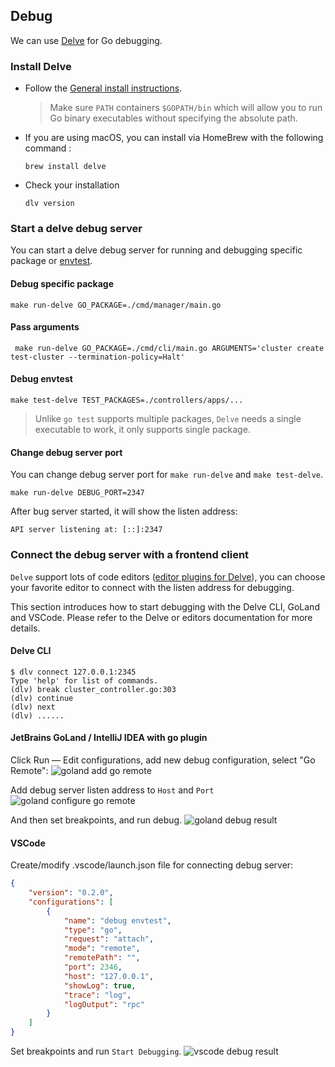 

## Debug
We can use [Delve](https://github.com/go-delve/delve) for Go debugging.

### Install Delve
- Follow the [General install instructions](https://github.com/go-delve/delve/tree/master/Documentation/installation).
  > Make sure `PATH` containers `$GOPATH/bin` which will allow you to run Go binary executables without specifying the absolute path.
- If you are using macOS, you can install via HomeBrew with the following command :
    ```shell
    brew install delve
    ```
- Check your installation
    ```shell
    dlv version
    ```

### Start a delve debug server
You can start a delve debug server for running and debugging specific package or [envtest](https://book.kubebuilder.io/reference/envtest.html).

#### Debug specific package
```shell
make run-delve GO_PACKAGE=./cmd/manager/main.go
```

#### Pass arguments
```shell
 make run-delve GO_PACKAGE=./cmd/cli/main.go ARGUMENTS='cluster create test-cluster --termination-policy=Halt'
```

#### Debug envtest
```shell
make test-delve TEST_PACKAGES=./controllers/apps/...
```
> Unlike `go test` supports multiple packages, `Delve` needs a single executable to work, it only supports single package.

#### Change debug server port
You can change debug server port for `make run-delve` and `make test-delve`.
```shell
make run-delve DEBUG_PORT=2347
```
After bug server started, it will show the listen address:
```shell
API server listening at: [::]:2347
```

### Connect the debug server with a frontend client
`Delve` support lots of code editors ([editor plugins for Delve](https://github.com/go-delve/delve/blob/master/Documentation/EditorIntegration.md)), you can choose your favorite editor to connect with the listen address for debugging.

This section introduces how to start debugging with the Delve CLI, GoLand and VSCode. Please refer to the Delve or editors documentation for more details.

#### Delve CLI

```shell
$ dlv connect 127.0.0.1:2345
Type 'help' for list of commands.
(dlv) break cluster_controller.go:303
(dlv) continue
(dlv) next
(dlv) ......
```

#### JetBrains GoLand / IntelliJ IDEA with go plugin

Click Run — Edit configurations, add new debug configuration, select "Go Remote":
![goland add go remote](/img/goland_add_go_remote.png)

Add debug server listen address to `Host` and `Port`
![goland configure go remote](/img/goland_configure_go_remote.png)

And then set breakpoints, and run debug.
![goland debug result](/img/goland_debug_result.png)

#### VSCode
Create/modify .vscode/launch.json file for connecting debug server:

```json
{
    "version": "0.2.0",
    "configurations": [
        {
            "name": "debug envtest",
            "type": "go",
            "request": "attach",
            "mode": "remote",
            "remotePath": "",
            "port": 2346,
            "host": "127.0.0.1",
            "showLog": true,
            "trace": "log",
            "logOutput": "rpc"
        }
    ]
}
```
Set breakpoints and run `Start Debugging`.
![vscode debug result](/img/vscode_debug_result.png)
